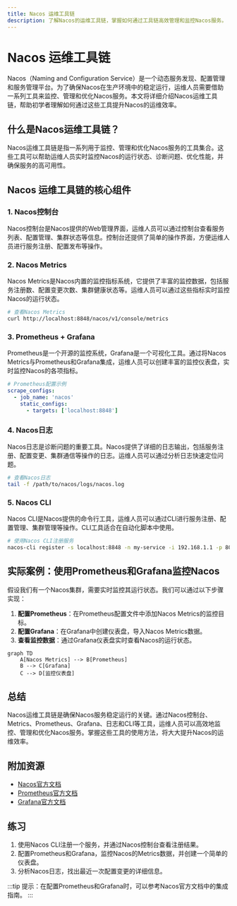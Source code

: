 ```yaml
---
title: Nacos 运维工具链
description: 了解Nacos的运维工具链，掌握如何通过工具链高效管理和监控Nacos服务。
---
```


# Nacos 运维工具链

Nacos（Naming and Configuration Service）是一个动态服务发现、配置管理和服务管理平台。为了确保Nacos在生产环境中的稳定运行，运维人员需要借助一系列工具来监控、管理和优化Nacos服务。本文将详细介绍Nacos运维工具链，帮助初学者理解如何通过这些工具提升Nacos的运维效率。

## 什么是Nacos运维工具链？

Nacos运维工具链是指一系列用于监控、管理和优化Nacos服务的工具集合。这些工具可以帮助运维人员实时监控Nacos的运行状态、诊断问题、优化性能，并确保服务的高可用性。

## Nacos 运维工具链的核心组件

### 1. Nacos控制台

Nacos控制台是Nacos提供的Web管理界面，运维人员可以通过控制台查看服务列表、配置管理、集群状态等信息。控制台还提供了简单的操作界面，方便运维人员进行服务注册、配置发布等操作。

### 2. Nacos Metrics

Nacos Metrics是Nacos内置的监控指标系统，它提供了丰富的监控数据，包括服务注册数、配置变更次数、集群健康状态等。运维人员可以通过这些指标实时监控Nacos的运行状态。

```bash
# 查看Nacos Metrics
curl http://localhost:8848/nacos/v1/console/metrics
```

### 3. Prometheus + Grafana

Prometheus是一个开源的监控系统，Grafana是一个可视化工具。通过将Nacos Metrics与Prometheus和Grafana集成，运维人员可以创建丰富的监控仪表盘，实时监控Nacos的各项指标。

```yaml
# Prometheus配置示例
scrape_configs:
  - job_name: 'nacos'
    static_configs:
      - targets: ['localhost:8848']
```

### 4. Nacos日志

Nacos日志是诊断问题的重要工具。Nacos提供了详细的日志输出，包括服务注册、配置变更、集群通信等操作的日志。运维人员可以通过分析日志快速定位问题。

```bash
# 查看Nacos日志
tail -f /path/to/nacos/logs/nacos.log
```

### 5. Nacos CLI

Nacos CLI是Nacos提供的命令行工具，运维人员可以通过CLI进行服务注册、配置管理、集群管理等操作。CLI工具适合在自动化脚本中使用。

```bash
# 使用Nacos CLI注册服务
nacos-cli register -s localhost:8848 -n my-service -i 192.168.1.1 -p 8080
```

## 实际案例：使用Prometheus和Grafana监控Nacos

假设我们有一个Nacos集群，需要实时监控其运行状态。我们可以通过以下步骤实现：

1. **配置Prometheus**：在Prometheus配置文件中添加Nacos Metrics的监控目标。
2. **配置Grafana**：在Grafana中创建仪表盘，导入Nacos Metrics数据。
3. **查看监控数据**：通过Grafana仪表盘实时查看Nacos的运行状态。

```mermaid
graph TD
    A[Nacos Metrics] --> B[Prometheus]
    B --> C[Grafana]
    C --> D[监控仪表盘]
```

## 总结

Nacos运维工具链是确保Nacos服务稳定运行的关键。通过Nacos控制台、Metrics、Prometheus、Grafana、日志和CLI等工具，运维人员可以高效地监控、管理和优化Nacos服务。掌握这些工具的使用方法，将大大提升Nacos的运维效率。

## 附加资源

- [Nacos官方文档](https://nacos.io/zh-cn/docs/what-is-nacos.html)
- [Prometheus官方文档](https://prometheus.io/docs/)
- [Grafana官方文档](https://grafana.com/docs/)

## 练习

1. 使用Nacos CLI注册一个服务，并通过Nacos控制台查看注册结果。
2. 配置Prometheus和Grafana，监控Nacos的Metrics数据，并创建一个简单的仪表盘。
3. 分析Nacos日志，找出最近一次配置变更的详细信息。

:::tip
提示：在配置Prometheus和Grafana时，可以参考Nacos官方文档中的集成指南。
:::